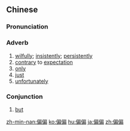 ==Chinese==
{{zh-forms}}

===Pronunciation===
{{zh-pron
|m=piānpiān
|c=pin1 pin1
|h=pfs=phiên-phiên
|mn=phian-phian
|ma=Zh-pianpian.ogg
|cat=adv,con
}}

===Adverb===
{{zh-adv}}

# [[wilfully]]; [[insistently]]; [[persistently]]
# [[contrary]] to [[expectation]]
# [[only]]
# [[just]]
# [[unfortunately]]

===Conjunction===
{{zh-con}}

# [[but]]
#: {{zh-x|用 時新 的 說法，^@陸 ^@小璐 有 著 一 張「明星臉」。這 也 就 算 了，偏偏 她 還 特別 臭美。|To use the fashionable saying, Lu Xiaolu had a "star face" (i.e. a certain star-like quality). That I didn't mind, '''but''' I couldn't stand how vain she was.|ref='''2008:''' Qin Yong (秦俑), ''[http://www.xiaoxiaoshuo.com/chengchang/20090226/176.html 化妆]''}}

{{zh-cat|Intermediate}}

[[zh-min-nan:偏偏]]
[[ko:偏偏]]
[[hu:偏偏]]
[[ja:偏偏]]
[[zh:偏偏]]
